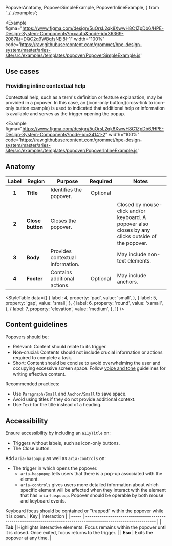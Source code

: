   PopoverAnatomy,
  PopoverSimpleExample,
  PopoverInlineExample,
} from '../../examples';

<Example
  figma="https://www.figma.com/design/5uOrsL2qk8XwwH8C1ZpDb6/HPE-Design-System-Components?m=auto&node-id=36369-2087&t=DQC2q9WBqfsNEi8I-1"
  width="100%"
  code='https://raw.githubusercontent.com/grommet/hpe-design-system/master/aries-site/src/examples/templates/popover/PopoverSimpleExample.js'
>
  <PopoverSimpleExample />
</Example>

## Use cases
### Providing inline contextual help

Contextual help, such as a term's definition or feature explanation, may be provided in a popover. In this case, an [icon-only button](cross-link to icon-only button example) is used to indicated that additional help or information is available and serves as the trigger opening the popup.

<Example
  figma="https://www.figma.com/design/5uOrsL2qk8XwwH8C1ZpDb6/HPE-Design-System-Components?node-id=34141-2"
  width="100%"
  code='https://raw.githubusercontent.com/grommet/hpe-design-system/master/aries-site/src/examples/templates/popover/PopoverInlineExample.js'
>
  <PopoverInlineExample />
</Example>

## Anatomy

<Example caption="Diagram illustrating the 4 parts of a Popover which include an optional title, required close button, required body content, and an optional footer." plain>
  <PopoverAnatomy />
</Example>

| Label | Region        | Purpose                              | Required | Notes                                      |
| :---: | ------------- | ------------------------------------ | :------: | ------------------------------------------ |
| **1** | **Title**     | Identifies the popover.               | Optional |                                            |
| **2** | **Close button** | Closes the popover.                |  <Checkmark align='center' a11yTitle="true" size="small" />  |  Closed by mouse-click and/or keyboard. A popover also closes by any clicks outside of the popover. |
| **3** | **Body**      | Provides contextual information.      |  <Checkmark a11yTitle="true" size="small" />  | May include non-text elements.             |
| **4** | **Footer**    | Contains additional actions.          | Optional | May include anchors.                       |

<StyleTable
  data={[
    {
      label: 4,
      property: 'pad',
      value: 'small',
    },
    {
      label: 5,
      property: 'gap',
      value: 'small',
    },
    {
      label: 6,
      property: 'round',
      value: 'xsmall',
    },
    {
      label: 7,
      property: 'elevation',
      value: 'medium',
    },
  ]}
/>

## Content guidelines

Popovers should be:
- Relevant: Content should relate to its trigger.
- Non-crucial: Contents should not include crucial information or actions required to complete a task.
- Short: Content should be concise to avoid overwhelming the user and occupying excessive screen space. Follow [voice and tone](https://design-system.hpe.design/foundation/voice-and-tone) guidelines for writing effective content.

Recommended practices:
- Use `Paragraph/Small` and `Anchor/Small` to save space.
- Avoid using titles if they do not provide additional context.
- Use `Text` for the title instead of a heading.

## Accessibility

Ensure accessibility by including an `a11yTitle` on:
- Triggers without labels, such as icon-only buttons.
- The Close button.

Add `aria-haspopup` as well as `aria-controls` on:
- The trigger in which opens the popover.
   - `aria-haspopup` tells users that there is a pop-up associated with the element.
   - `aria-controls` gives users more detailed information about which specific element will be affected when they interact with the element that has `aria-haspopup`.
Popover should be operable by both mouse and keyboard events.

Keyboard focus should be contained or "trapped" within the popover while it is open. 
| Key   | Interaction                                                                                                      |
| ----- | ---------------------------------------------------------------------------------------------------------------- |
| **Tab** | Highlights interactive elements. Focus remains within the popover until it is closed. Once exited, focus returns to the trigger. |
| **Esc** | Exits the popover at any time.                                                                                   |
